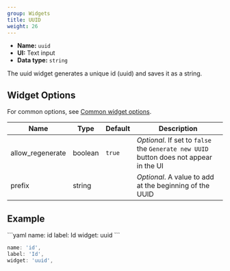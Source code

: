 ```yaml
---
group: Widgets
title: UUID
weight: 26
---
```


- **Name:** `uuid`
- **UI:** Text input
- **Data type:** `string`

The uuid widget generates a unique id (uuid) and saves it as a string.

## Widget Options

For common options, see [Common widget options](/docs/widgets#common-widget-options).

| Name             | Type    | Default | Description                                                                            |
| ---------------- | ------- | ------- | -------------------------------------------------------------------------------------- |
| allow_regenerate | boolean | `true`  | _Optional_. If set to `false` the `Generate new UUID` button does not appear in the UI |
| prefix           | string  |         | _Optional_. A value to add at the beginning of the UUID                                |

## Example

<CodeTabs>
```yaml
name: id
label: Id
widget: uuid
```

```js
name: 'id',
label: 'Id',
widget: 'uuid',
```

</CodeTabs>
